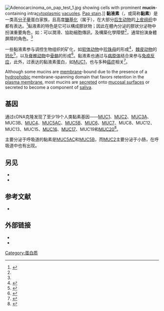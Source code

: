 [[Image:Adenocarcinoma_on_pap_test_1.jpg|thumb]] showing cells with prominent '''mucin'''-containing intra[[cytoplasm|cytoplasm]]ic [[vacuole|vacuole]]s. [[Pap_stain|Pap stain]].]]
'''黏液素'''（{{lang-en|Mucins}}，或简称'''黏素'''）是一类高[[分子量|分子量]]蛋白家族，且高度[[醣基化|醣基化]]（属于{{le|糖缀合物|glycoconjugate}}），在大部分[[后生动物|后生动物]]的[[上皮组织|上皮组织]]中都有表达。<ref name=Marin2008>{{cite book|url=http://linkinghub.elsevier.com/retrieve/pii/S0070215307800068|pages=209–276|title=Molluscan Shell Proteins: Primary Structure, Origin, and Evolution|accessdate=2018-04-02|author=Frédéric Marin, Gilles Luquet, Benjamin Marie, Davorin Medakovic|doi=10.1016/s0070-2153(07)80006-8|archive-date=2018-06-08|archive-url=https://web.archive.org/web/20180608111009/https://linkinghub.elsevier.com/retrieve/pii/S0070215307800068|dead-url=no}}</ref>黏液素的特色是它可以構成膠狀物；因此在體內分泌的膠狀分泌物中扮演重要角色，如：可以潤滑、協助細胞傳訊，及構築化學障壁<ref name=Marin2008/>，通常扮演身體屏障的角色。<ref name=Marin2008/>

一些黏液素参与调控生物组织的矿化，如[[软体动物|软体动物]]中[[珍珠母|珍珠母]]的形成<ref name=Marin2000>{{cite journal|title=Mucins and Molluscan Calcification MOLECULAR CHARACTERIZATION OF MUCOPERLIN, A NOVEL MUCIN-LIKE PROTEIN FROM THE NACREOUS SHELL LAYER OF THE FAN MUSSEL PINNA NOBILIS (BIVALVIA, PTERIOMORPHIA)|date=2000-07-07|doi=10.1074/jbc.m003006200|language=en|journal=Journal of Biological Chemistry|volume=275|issue=27|url=http://www.jbc.org/content/275/27/20667|pages=20667–20675|issn=0021-9258|accessdate=2018-04-02|author=Frédéric Marin, Paul Corstjens, Béatrice de Gaulejac, Elizabeth de Vrind-De Jong, Peter Westbroek|archive-date=2018-06-03|archive-url=https://web.archive.org/web/20180603031235/http://www.jbc.org/content/275/27/20667|dead-url=no}}</ref>，[[棘皮动物|棘皮动物]]的[[钙化|钙化]]<ref>{{cite journal|url=http://www.informaworld.com/openurl?genre=article&doi=10.1080/713713622&magic=crossref%7C%7CD404A21C5BB053405B1A640AFFD44AE3|pages=5–9|title=Biomineralization: An Overview|journal=Connective Tissue Research|volume=44|issue=1|author=Adele Boskey|doi=10.1080/713713622}}</ref>，以及[[脊椎动物|脊椎动物]]中[[骨骼|骨骼]]的形成<ref>{{cite journal
|title=Bone sialoprotein–a mucin in disguise?
|author=RJ Midura, VC Hascall
|year=1996
|journal=Glycobiology
|doi=10.1093/glycob/6.7.677
|volume=6
|issue=7
|pages=677–81
|pmid=8953277}}</ref>。黏液素也通过与[[病原体|病原体]]结合来参与[[免疫反应|免疫反应]]，此外，过表达的黏液素蛋白，如[[MUC1|MUC1]]，也与多种[[癌症|癌症]]相关<ref name="pmid18407586">{{cite journal | author = Niv Y | title = MUC1 and colorectal cancer pathophysiology considerations | journal = World J. Gastroenterol. | volume = 14 | issue = 14 | pages = 2139–41 |date=April 2008 | pmid = 18407586 | pmc = 2703837 | doi = 10.3748/wjg.14.2139| url = | issn = }}</ref>。

Although some mucins are [[cell_membrane|membrane]]-bound due to the presence of a [[hydrophobic|hydrophobic]] membrane-spanning domain that favors retention in the [[plasma_membrane|plasma membrane]], most mucins are [[secretion|secreted]] onto [[mucosae|mucosal surfaces]] or secreted to become a component of [[saliva|saliva]].

==基因==
通过cDNA克隆发现了至少19个人类黏素基因——[[MUC1|MUC1]]、[[MUC2|MUC2]]、[[MUC3A|MUC3A]]、MUC3B、[[MUC4|MUC4]]、[[MUC5AC|MUC5AC]]、[[MUC5B|MUC5B]]、[[MUC6|MUC6]]、[[MUC7|MUC7]]、MUC8、MUC12、MUC13、MUC15、[[MUC16|MUC16]]、[[MUC17|MUC17]]、MUC19和[[MUC20|MUC20]]<ref>{{cite journal
  | last = Perez-Vilar
  | first = J
  | authorlink = 
  | coauthors = Hill, RL
  | title = Mucin Family of Glycoproteins
  | journal = Encyclopedia of Biological Chemistry (Lennarz & Lane, EDs.)
  | volume = 2
  | issue = 
  | pages = 758–764
  | publisher = Academic Press/Elsevier
  | location = Oxford
  | year = 2004
  | url = 
  | doi = 
  | id = 
  | accessdate = }}</ref>。

主要分泌于呼吸道的黏素是[[MUC5AC|MUC5AC]]和[[MUC5B|MUC5B]]，而[[MUC2|MUC2]]主要分泌于小肠，在呼吸道中也有出现。

==另见==
*{{le|Bovine Submaxillary Mucin Coatings|Bovine Submaxillary Mucin Coatings}}
*{{le|Verotoxin-producing Escherichia coli|Verotoxin-producing Escherichia coli}}

==参考文献==
{{reflist}}
<!-- the two refs below (Ali & Perez-Vilar) are for the original text; must be turned into appropriate footnotes -->
*{{cite journal | pmid = 16143194  | author-separator =, | author-name-separator= | doi=10.1016/j.otohns.2005.06.005 | volume=133 | issue=3 |date=September 2005 | title = Major Secretory Mucin Expression in Chronic Sinusitis | last1 = Ali | first1 = M | last2 = Hutton | first2 = D | last3 = Wilson | first3 = J | last4 = Pearson | first4 = J | journal = Otolaryngology - Head and Neck Surgery | pages = 423–428}}

==外部链接==
* {{MeshName|Mucins}}
*{{DorlandsDict|five/000067870|Mucin}}

{{糖蛋白类}}

[[Category:蛋白质|Category:蛋白质]]